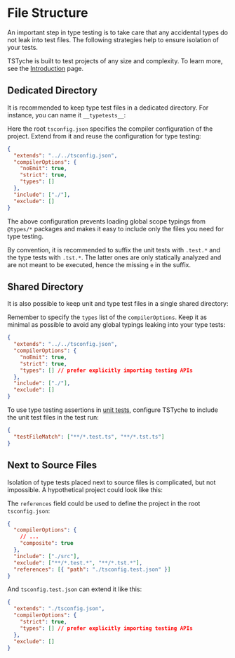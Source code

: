 
# File Structure

An important step in type testing is to take care that any accidental types do not leak into test files. The following strategies help to ensure isolation of your tests.

<Note>

TSTyche is built to test projects of any size and complexity. To learn more, see the [Introduction](../get-started/introduction.mdx) page.

</Note>

## Dedicated Directory

It is recommended to keep type test files in a dedicated directory. For instance, you can name it `__typetests__`:

<FileTree>
  <FileTree.Folder name="src" open>
    <FileTree.Folder name="__typetests__" open>
      <FileTree.File name="MethodLikeKeys.tst.ts" active />
      <FileTree.File name="tsconfig.json" />
    </FileTree.Folder>
    <FileTree.File name="MethodLikeKeys.ts" />
  </FileTree.Folder>
  <FileTree.File name="package.json" />
  <FileTree.File name="tsconfig.json" />
</FileTree>

Here the root `tsconfig.json` specifies the compiler configuration of the project. Extend from it and reuse the configuration for type testing:

```json filename="./src/__typetests__/tsconfig.json"
{
  "extends": "../../tsconfig.json",
  "compilerOptions": {
    "noEmit": true,
    "strict": true,
    "types": []
  },
  "include": ["./"],
  "exclude": []
}
```

The above configuration prevents loading global scope typings from `@types/*` packages and makes it easy to include only the files you need for type testing.

<Tip>

By convention, it is recommended to suffix the unit tests with `.test.*` and the type tests with `.tst.*`. The latter ones are only statically analyzed and are not meant to be executed, hence the missing `e` in the suffix.

</Tip>

## Shared Directory

It is also possible to keep unit and type test files in a single shared directory:

<FileTree>
  <FileTree.Folder name="src" open>
    <FileTree.Folder name="__tests__" open>
      <FileTree.File name="MethodLikeKeys.tst.ts" active />
      <FileTree.File name="secondItem.test.ts" />
      <FileTree.File name="tsconfig.json" />
    </FileTree.Folder>
    <FileTree.File name="MethodLikeKeys.ts" />
    <FileTree.File name="secondItem.ts" />
  </FileTree.Folder>
  <FileTree.File name="package.json" />
  <FileTree.File name="tsconfig.json" />
  <FileTree.File name="tstyche.config.json" />
</FileTree>

Remember to specify the `types` list of the `compilerOptions`. Keep it as minimal as possible to avoid any global typings leaking into your type tests:

```json filename="./src/__tests__/tsconfig.json"
{
  "extends": "../../tsconfig.json",
  "compilerOptions": {
    "noEmit": true,
    "strict": true,
    "types": [] // prefer explicitly importing testing APIs
  },
  "include": ["./"],
  "exclude": []
}
```

To use type testing assertions in [unit tests](../get-started/walkthrough.mdx#integrate-into-unit-tests), configure TSTyche to include the unit test files in the test run:

```json filename="./tstyche.config.json"
{
  "testFileMatch": ["**/*.test.ts", "**/*.tst.ts"]
}
```

## Next to Source Files

Isolation of type tests placed next to source files is complicated, but not impossible. A hypothetical project could look like this:

<FileTree>
  <FileTree.Folder name="src" open>
    <FileTree.File name="MethodLikeKeys.ts" />
    <FileTree.File name="MethodLikeKeys.tst.ts" active />
    <FileTree.File name="secondItem.ts" />
    <FileTree.File name="secondItem.test.ts" />
  </FileTree.Folder>
  <FileTree.File name="package.json" />
  <FileTree.File name="tsconfig.json" />
  <FileTree.File name="tsconfig.test.json" />
  <FileTree.File name="tstyche.config.json" />
</FileTree>

The `references` field could be used to define the project in the root `tsconfig.json`:

```json filename="./tsconfig.json"
{
  "compilerOptions": {
    // ...
    "composite": true
  },
  "include": ["./src"],
  "exclude": ["**/*.test.*", "**/*.tst.*"],
  "references": [{ "path": "./tsconfig.test.json" }]
}
```

And `tsconfig.test.json` can extend it like this:

```json filename="./tsconfig.test.json"
{
  "extends": "./tsconfig.json",
  "compilerOptions": {
    "strict": true,
    "types": [] // prefer explicitly importing testing APIs
  },
  "exclude": []
}
```
